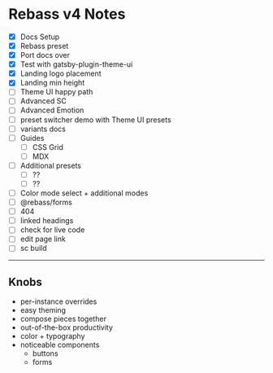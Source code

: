 

# Rebass v4 Notes

- [x] Docs Setup
- [x] Rebass preset
- [x] Port docs over
- [x] Test with gatsby-plugin-theme-ui
- [x] Landing logo placement
- [x] Landing min height
- [ ] Theme UI happy path
- [ ] Advanced SC
- [ ] Advanced Emotion
- [ ] preset switcher demo with Theme UI presets
- [ ] variants docs
- [ ] Guides
  - [ ] CSS Grid
  - [ ] MDX
- [ ] Additional presets
  - [ ] ??
  - [ ] ??
- [ ] Color mode select + additional modes
- [ ] @rebass/forms
- [ ] 404
- [ ] linked headings
- [ ] check for live code
- [ ] edit page link
- [ ] sc build

---

## Knobs
- per-instance overrides
- easy theming
- compose pieces together
- out-of-the-box productivity
- color + typography
- noticeable components
  - buttons
  - forms


